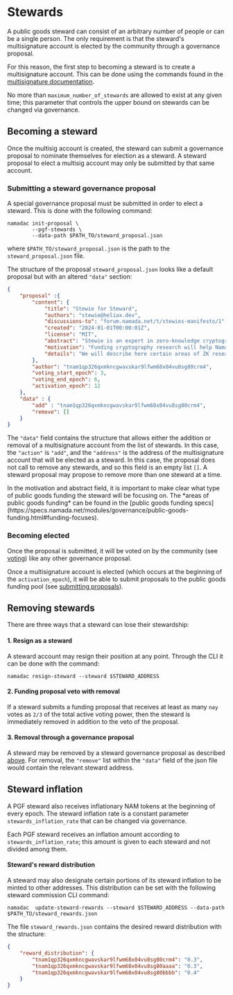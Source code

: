 
# Stewards

A public goods steward can consist of an arbitrary number of people or can be a single person.
The only requirement is that the steward's multisignature account is elected by the community through a governance proposal.

For this reason, the first step to becoming a steward is to create a multisignature account. 
This can be done using the commands found in the [multisignature documentation](../transparent-accounts/multisignature.mdx). 

No more than `maximum_number_of_stewards` are allowed to exist at any given time; this parameter that controls the upper bound on stewards can be changed via governance.

## Becoming a steward
Once the multisig account is created, the steward can submit a governance proposal to nominate themselves for election as a steward.
A steward proposal to elect a multisig account may only be submitted by that same account.

### Submitting a steward governance proposal
A special governance proposal must be submitted in order to elect a steward. This is done with the following command:

```shell copy
namadac init-proposal \
        --pgf-stewards \
        --data-path $PATH_TO/steward_proposal.json
```
where `$PATH_TO/steward_proposal.json` is the path to the `steward_proposal.json` file.

The structure of the proposal `steward_proposal.json` looks like a default proposal but with an altered `"data"` section:

```json
{
    "proposal" :{
        "content": {
            "title": "Stewie for Steward",
            "authors": "stewie@heliax.dev",
            "discussions-to": "forum.namada.net/t/stewies-manifesto/1",
            "created": "2024-01-01T00:00:01Z",
            "license": "MIT",
            "abstract": "Stewie is an expert in zero-knowledge cryptography that would like to identify influential cryptographers to receive funding to continue their work.",
            "motivation": "Funding cryptography research will help Namada and other blockchain projects innovate and flourish.",
            "details": "We will describe here certain areas of ZK research that should receive funding."
        },
        "author": "tnam1qp326qxmkncgwavskar9lfwm68x04vu8sg80crm4",
        "voting_start_epoch": 3,
        "voting_end_epoch": 6,
        "activation_epoch": 12
    },
    "data" : {
        "add" : "tnam1qp326qxmkncgwavskar9lfwm68x04vu8sg80crm4",
        "remove": []
    }    
}
```

The `"data"` field contains the structure that allows either the addition or removal of 
a multisignature account from the list of stewards. In this case, the `"action"` is `"add"`, 
and the `"address"` is the address of the multisignature account that will be elected as a steward. 
In this case, the proposal does not call to remove any stewards, and so this field is an empty list `[]`.
A steward proposal may propose to remove more than one steward at a time.

<Callout>
In the motivation and abstract field, it is important to make clear what type of 
public goods funding the steward will be focusing on. 
The *areas of public goods funding* can be found in the 
[public goods funding specs](https://specs.namada.net/modules/governance/public-goods-funding.html#funding-focuses).
</Callout>

### Becoming elected

Once the proposal is submitted, it will be voted on by the community (see [voting](./voting.mdx)) like any other governance proposal.

Once a multisignature account is elected (which occurs at the beginning of the `activation_epoch`), it will be able to submit proposals to the public goods funding pool (see [submitting proposals](./proposing.mdx#proposing-funding)).

## Removing stewards

There are three ways that a steward can lose their stewardship:

#### 1. Resign as a steward
A steward account may resign their position at any point. Through the CLI it can be done with the command:

```shell copy
namadac resign-steward --steward $STEWARD_ADDRESS
```

#### 2. Funding proposal veto with removal
If a steward submits a funding proposal that receives at least as many `nay` votes as `2/3` of the total active voting power, then the steward is immediately removed in addition to the veto of the proposal.

#### 3. Removal through a governance proposal
A steward may be removed by a steward governance proposal as described [above](./stewards.mdx#submitting-a-steward-governance-proposal).
For removal, the `"remove"` list within the `"data"` field of the json file would contain the relevant steward address.

## Steward inflation
A PGF steward also receives inflationary NAM tokens at the beginning of every epoch.
The steward inflation rate is a constant parameter `stewards_inflation_rate` that can be changed via governance.

Each PGF steward receives an inflation amount according to `stewards_inflation_rate`; this amount is given to each steward and not divided among them.

#### Steward's reward distribution
A steward may also designate certain portions of its steward inflation to be minted to other addresses.
This distribution can be set with the following steward commission CLI command:

```shell copy
namadac  update-steward-rewards --steward $STEWARD_ADDRESS --data-path $PATH_TO/steward_rewards.json
```

The file `steward_rewards.json` contains the desired reward distribution with the structure:

```json
{
    "reward_distribution": {
        "tnam1qp326qxmkncgwavskar9lfwm68x04vu8sg80crm4": "0.3",
        "tnam1qp326qxmkncgwavskar9lfwm68x04vu8sg80aaaa": "0.3",
        "tnam1qp326qxmkncgwavskar9lfwm68x04vu8sg80bbbb": "0.4"
    }
}
```
